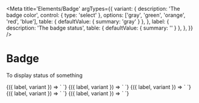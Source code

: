 
<Meta
  title='Elements/Badge'
  argTypes={{
    variant: {
      description: 'The badge color',
      control: { type: 'select' },
      options: ['gray', 'green', 'orange', 'red', 'blue'],
      table: { defaultValue: { summary: 'gray' } },
    },
    label: {
      description: 'The badge status',
      table: { defaultValue: { summary: '' } },
    },
  }}
/>

# Badge

To display status of something

<Canvas>
  <Story
    name='Neutral'
    args={{
      variant: 'gray',
      label: 'Inactive',
    }}
  >
    {({ label, variant }) => `
      <v-badge
        variant='${variant}'
        label='${label}'
      />
    `}
  </Story>
</Canvas>

<Canvas>
  <Story
    name='Success'
    args={{
      variant: 'green',
      label: 'Active',
    }}
  >
    {({ label, variant }) => `
      <v-badge
        variant='${variant}'
        label='${label}'
      />
    `}
  </Story>
</Canvas>

<Canvas>
  <Story
    name='Warning'
    args={{
      variant: 'orange',
      label: 'Danger',
    }}
  >
    {({ label, variant }) => `
      <v-badge
        variant='${variant}'
        label='${label}'
      />
    `}
  </Story>
</Canvas>

<Canvas>
  <Story
    name='Danger'
    args={{
      variant: 'red',
      label: 'Unhealthy',
    }}
  >
    {({ label, variant }) => `
      <v-badge
        variant='${variant}'
        label='${label}'
      />
    `}
  </Story>
</Canvas>

<Canvas>
  <Story
    name='Due'
    args={{
      variant: 'blue',
      label: 'Due',
    }}
  >
    {({ label, variant }) => `
      <v-badge
        variant='${variant}'
        label='${label}'
      />
    `}
  </Story>
</Canvas>
